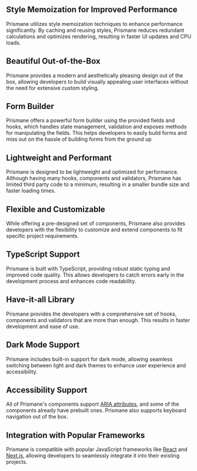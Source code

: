## Style Memoization for Improved Performance

Prismane utilizes style memoization techniques to enhance performance significantly. By caching and reusing styles, Prismane reduces redundant calculations and optimizes rendering, resulting in faster UI updates and CPU loads.

## Beautiful Out-of-the-Box

Prismane provides a modern and aesthetically pleasing design out of the box, allowing developers to build visually appealing user interfaces without the need for extensive custom styling.

## Form Builder

Prismane offers a powerful form builder using the provided fields and hooks, which handles state management, validation and exposes methods for manipulating the fields. This helps developers to easily build forms and miss out on the hassle of building forms from the ground up

## Lightweight and Performant

Prismane is designed to be lightweight and optimized for performance. Although having many hooks, components and validators, Prismane has limited third party code to a minimum, resulting in a smaller bundle size and faster loading times.

## Flexible and Customizable

While offering a pre-designed set of components, Prismane also provides developers with the flexibility to customize and extend components to fit specific project requirements.

## TypeScript Support

Prismane is built with TypeScript, providing robust static typing and improved code quality. This allows developers to catch errors early in the development process and enhances code readability.

## Have-it-all Library

Prismane provides the developers with a comprehensive set of hooks, components and validators that are more than enough. This results in faster development and ease of use.

## Dark Mode Support

Prismane includes built-in support for dark mode, allowing seamless switching between light and dark themes to enhance user experience and accessibility.

## Accessibility Support

All of Prismane's components support [ARIA attributes](https://developer.mozilla.org/en-US/docs/Web/Accessibility/ARIA/Attributes), and some of the components already have prebuilt ones. Prismane also supports keyboard navigation out of the box.

## Integration with Popular Frameworks

Prismane is compatible with popular JavaScript frameworks like [React](https://react.dev/) and [Next.js](https://nextjs.org/), allowing developers to seamlessly integrate it into their existing projects.
